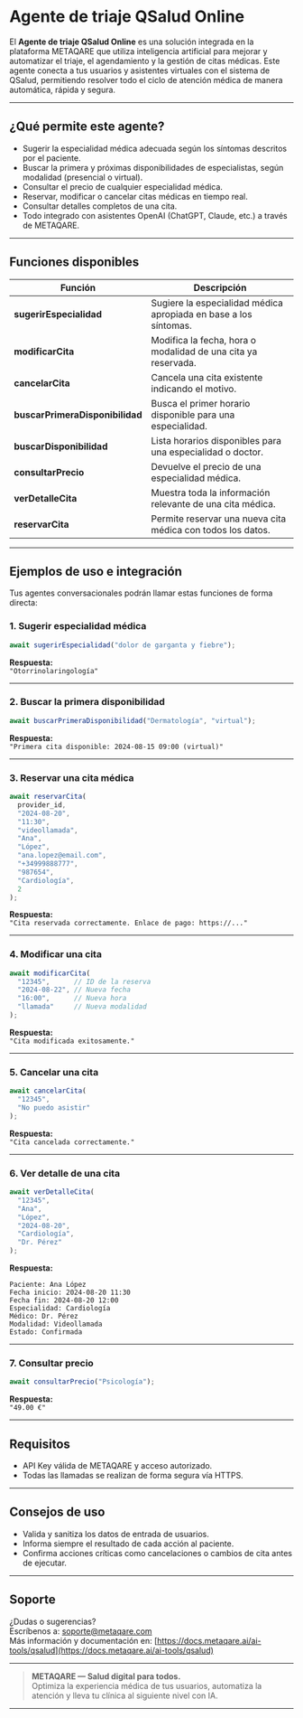 
# Agente de triaje QSalud Online

El **Agente de triaje QSalud Online** es una solución integrada en la plataforma METAQARE que utiliza inteligencia artificial para mejorar y automatizar el triaje, el agendamiento y la gestión de citas médicas. Este agente conecta a tus usuarios y asistentes virtuales con el sistema de QSalud, permitiendo resolver todo el ciclo de atención médica de manera automática, rápida y segura.

---

## ¿Qué permite este agente?

- Sugerir la especialidad médica adecuada según los síntomas descritos por el paciente.
- Buscar la primera y próximas disponibilidades de especialistas, según modalidad (presencial o virtual).
- Consultar el precio de cualquier especialidad médica.
- Reservar, modificar o cancelar citas médicas en tiempo real.
- Consultar detalles completos de una cita.
- Todo integrado con asistentes OpenAI (ChatGPT, Claude, etc.) a través de METAQARE.

---

## Funciones disponibles

| Función                        | Descripción                                                        |
|------------------------------- |--------------------------------------------------------------------|
| **sugerirEspecialidad**        | Sugiere la especialidad médica apropiada en base a los síntomas.   |
| **modificarCita**              | Modifica la fecha, hora o modalidad de una cita ya reservada.      |
| **cancelarCita**               | Cancela una cita existente indicando el motivo.                    |
| **buscarPrimeraDisponibilidad**| Busca el primer horario disponible para una especialidad.          |
| **buscarDisponibilidad**       | Lista horarios disponibles para una especialidad o doctor.         |
| **consultarPrecio**            | Devuelve el precio de una especialidad médica.                     |
| **verDetalleCita**             | Muestra toda la información relevante de una cita médica.          |
| **reservarCita**               | Permite reservar una nueva cita médica con todos los datos.        |

---

## Ejemplos de uso e integración

Tus agentes conversacionales podrán llamar estas funciones de forma directa:

### 1. Sugerir especialidad médica

```js
await sugerirEspecialidad("dolor de garganta y fiebre");
```
**Respuesta:**  
`"Otorrinolaringología"`

---

### 2. Buscar la primera disponibilidad

```js
await buscarPrimeraDisponibilidad("Dermatología", "virtual");
```
**Respuesta:**  
`"Primera cita disponible: 2024-08-15 09:00 (virtual)"`

---

### 3. Reservar una cita médica

```js
await reservarCita(
  provider_id,
  "2024-08-20",
  "11:30",
  "videollamada",
  "Ana",
  "López",
  "ana.lopez@email.com",
  "+34999888777",
  "987654",
  "Cardiología",
  2
);
```
**Respuesta:**  
`"Cita reservada correctamente. Enlace de pago: https://..."`

---

### 4. Modificar una cita

```js
await modificarCita(
  "12345",      // ID de la reserva
  "2024-08-22", // Nueva fecha
  "16:00",      // Nueva hora
  "llamada"     // Nueva modalidad
);
```
**Respuesta:**  
`"Cita modificada exitosamente."`

---

### 5. Cancelar una cita

```js
await cancelarCita(
  "12345",
  "No puedo asistir"
);
```
**Respuesta:**  
`"Cita cancelada correctamente."`

---

### 6. Ver detalle de una cita

```js
await verDetalleCita(
  "12345",
  "Ana",
  "López",
  "2024-08-20",
  "Cardiología",
  "Dr. Pérez"
);
```
**Respuesta:**
```
Paciente: Ana López
Fecha inicio: 2024-08-20 11:30
Fecha fin: 2024-08-20 12:00
Especialidad: Cardiología
Médico: Dr. Pérez
Modalidad: Videollamada
Estado: Confirmada
```

---

### 7. Consultar precio

```js
await consultarPrecio("Psicología");
```
**Respuesta:**  
`"49.00 €"`

---

## Requisitos

- API Key válida de METAQARE y acceso autorizado.
- Todas las llamadas se realizan de forma segura vía HTTPS.

---

## Consejos de uso

- Valida y sanitiza los datos de entrada de usuarios.
- Informa siempre el resultado de cada acción al paciente.
- Confirma acciones críticas como cancelaciones o cambios de cita antes de ejecutar.

---

## Soporte

¿Dudas o sugerencias?  
Escríbenos a: [soporte@metaqare.com](mailto:soporte@metaqare.ai)  
Más información y documentación en: [https://docs.metaqare.ai/ai-tools/qsalud](https://docs.metaqare.ai/ai-tools/qsalud)

---

> **METAQARE — Salud digital para todos.**  
> Optimiza la experiencia médica de tus usuarios, automatiza la atención y lleva tu clínica al siguiente nivel con IA.

---
